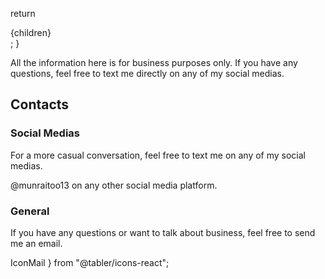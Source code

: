 
  return <div className="mdx-content">{children}</div>;
}

All the information here is for business purposes only. If you have any questions, feel free to text me directly on any of my social medias.

## Contacts

### Social Medias

For a more casual conversation, feel free to text me on any of my social medias.

@munraitoo13 on any other social media platform.

### General

If you have any questions or want to talk about business, feel free to send me an email.

<ContactForm />
  IconMail
} from "@tabler/icons-react";
